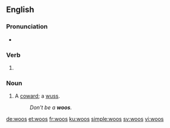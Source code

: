 ==English==

===Pronunciation===
* {{rhymes|uːz|lang=en}}

===Verb===
{{head|en|verb form}}

# {{en-third-person singular of|woo}}

===Noun===
{{en-noun|?}}

# {{context|Australia|colloquial|lang=en}} A [[coward]]; a [[wuss]].
#: ''Don't be a '''woos'''.''

[[de:woos]]
[[et:woos]]
[[fr:woos]]
[[ku:woos]]
[[simple:woos]]
[[sv:woos]]
[[vi:woos]]